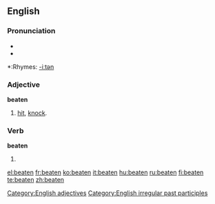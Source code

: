 ==English==

===Pronunciation===
*{{IPA|/'bitən/}}
*{{audio|en-us-beaten.ogg|Audio (US)}}

*:Rhymes: [[Rhymes:English:-iːtən|-iːtən]]

===Adjective===
'''beaten'''
# [[hit]], [[knock]].
[[Category:English adjectives]]
===Verb===
'''beaten'''
# {{past participle of|[[beat]]}}
[[Category:English irregular past participles]]
<!--this belongs on the pgae for "beat"===Translations===
*Dutch: [[geslagen]], [[geklopt]]-->

[[el:beaten]]
[[fr:beaten]]
[[ko:beaten]]
[[it:beaten]]
[[hu:beaten]]
[[ru:beaten]]
[[fi:beaten]]
[[te:beaten]]
[[zh:beaten]]